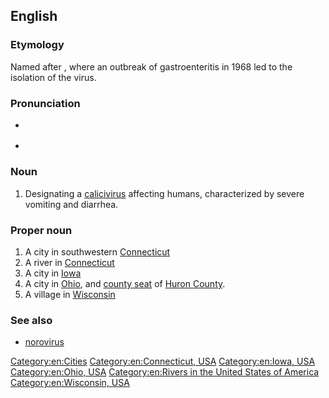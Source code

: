 ==English==

===Etymology===
Named after {{w|Norwalk, Ohio}}, where an outbreak of gastroenteritis in 1968 led to the isolation of the virus.

===Pronunciation===
* {{a|UK}} {{IPA|en|/ˈnɔː.wɔːk/}}
* {{a|US}} {{IPA|en|/ˈnɔ(ː)ɹ.wɔːk/}}

===Noun===
{{en-noun|-}}

# {{lb|en|medicine|virology}} Designating a [[calicivirus]] affecting humans, characterized by severe vomiting and diarrhea.

===Proper noun===
{{en-proper noun}}

# A city in southwestern [[Connecticut]]
# A river in [[Connecticut]]
# A city in [[Iowa]]
# A city in [[Ohio]], and [[county seat]] of [[Huron County]].
# A village in [[Wisconsin]]

===See also===
* [[norovirus]]

[[Category:en:Cities]]
[[Category:en:Connecticut, USA]]
[[Category:en:Iowa, USA]]
[[Category:en:Ohio, USA]]
[[Category:en:Rivers in the United States of America]]
[[Category:en:Wisconsin, USA]]